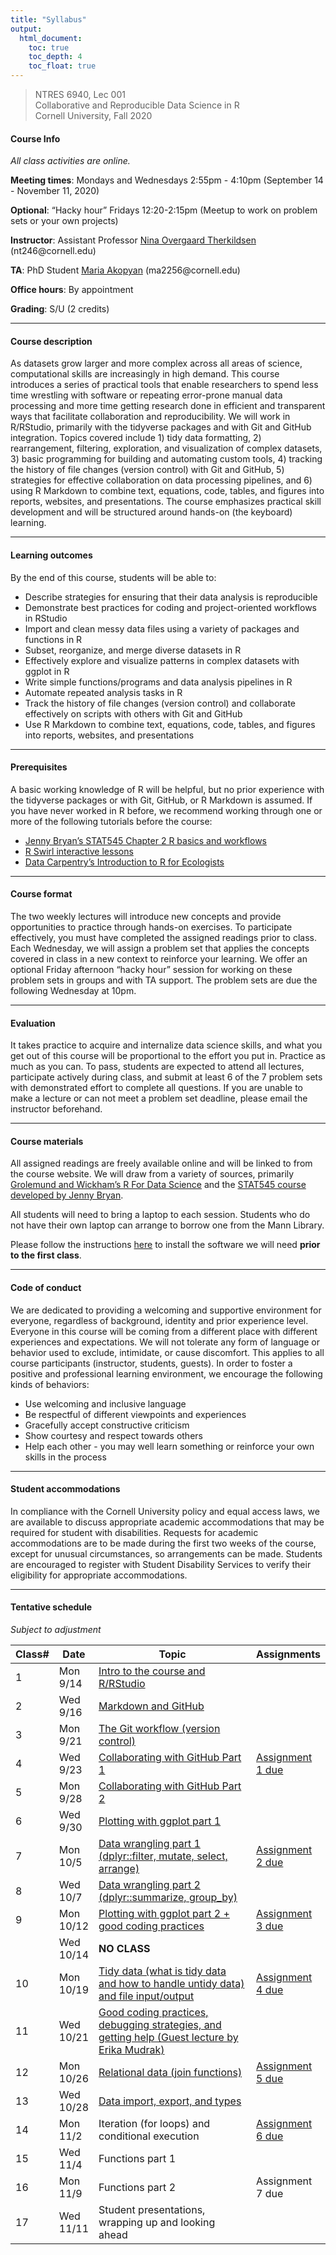 ```yaml
---
title: "Syllabus"
output: 
  html_document:
    toc: true
    toc_depth: 4
    toc_float: true
---
```


> NTRES 6940, Lec 001  
Collaborative and Reproducible Data Science in R  
Cornell University, Fall 2020  

#### Course Info  
*All class activities are online.*

**Meeting times**:  Mondays and Wednesdays 2:55pm - 4:10pm (September 14 - November 11, 2020)  

**Optional**: "Hacky hour" Fridays 12:20-2:15pm (Meetup to work on problem sets or your own projects)  

**Instructor**: Assistant Professor [Nina Overgaard Therkildsen](https://www.therkildsenlab.com) (nt246@cornell.edu)  


**TA**: PhD Student [Maria Akopyan](https://www.makopyan.com) (ma2256@cornell.edu)  

**Office hours**: By appointment  


**Grading**: S/U (2 credits)  

***

#### Course description

As datasets grow larger and more complex across all areas of science, computational skills are increasingly in high demand. This course introduces a series of practical tools that enable researchers to spend less time wrestling with software or repeating error-prone manual data processing and more time getting research done in efficient and transparent ways that facilitate collaboration and reproducibility. We will work in R/RStudio, primarily with the tidyverse packages and with Git and GitHub integration. Topics covered include 1) tidy data formatting, 2) rearrangement, filtering, exploration, and visualization of complex datasets, 3) basic programming for building and automating custom tools, 4) tracking the history of file changes (version control) with Git and GitHub, 5) strategies for effective collaboration on data processing pipelines, and 6) using R Markdown to combine text, equations, code, tables, and figures into reports, websites, and presentations. The course emphasizes practical skill development and will be structured around hands-on (the keyboard) learning.  

***

#### Learning outcomes

By the end of this course, students will be able to:

* Describe strategies for ensuring that their data analysis is reproducible
* Demonstrate best practices for coding and project-oriented workflows in RStudio
* Import and clean messy data files using a variety of packages and functions in R 
* Subset, reorganize, and merge diverse datasets in R
* Effectively explore and visualize patterns in complex datasets with ggplot in R
* Write simple functions/programs and data analysis pipelines in R
* Automate repeated analysis tasks in R
* Track the history of file changes (version control) and collaborate effectively on scripts with others with Git and GitHub
* Use R Markdown to combine text, equations, code, tables, and figures into reports, websites, and presentations

***

#### Prerequisites
A basic working knowledge of R will be helpful, but no prior experience with the tidyverse packages or with Git, GitHub, or R Markdown is assumed. If you have never worked in R before, we recommend working through one or more of the following tutorials before the course: 

+ [Jenny Bryan's STAT545 Chapter 2 R basics and workflows](https://stat545.com/r-basics.html)
+ [R Swirl interactive lessons](https://swirlstats.com/)
+ [Data Carpentry's Introduction to R for Ecologists](https://datacarpentry.org/R-ecology-lesson/)  

***

#### Course format
The two weekly lectures will introduce new concepts and provide opportunities to practice through hands-on exercises. To participate effectively, you must have completed the assigned readings prior to class. Each Wednesday, we will assign a problem set that applies the concepts covered in class in a new context to reinforce your learning. We offer an optional Friday afternoon "hacky hour" session for working on these problem sets in groups and with TA support. The problem sets are due the following Wednesday at 10pm. 

***

#### Evaluation
It takes practice to acquire and internalize data science skills, and what you get out of this course will be proportional to the effort you put in. Practice as much as you can. To pass, students are expected to attend all lectures, participate actively during class, and submit at least 6 of the 7 problem sets with demonstrated effort to complete all questions. If you are unable to make a lecture or can not meet a problem set deadline, please email the instructor beforehand.  

***

#### Course materials
All assigned readings are freely available online and will be linked to from the course website. We will draw from a variety of sources, primarily [Grolemund and Wickham's R For Data Science](https://r4ds.had.co.nz/) and the [STAT545 course developed by Jenny Bryan](https://stat545.com/).  

All students will need to bring a laptop to each session. Students who do not have their own laptop can arrange to borrow one from the Mann Library.

Please follow the instructions [here](https://github.com/nt246/NTRES6940-data-science/blob/master/misc/installation_guide.md) to install the software we will need **prior to the first class**.

***

#### Code of conduct
We are dedicated to providing a welcoming and supportive environment for everyone, regardless of background, identity and prior experience level. Everyone in this course will be coming from a different place with different experiences and expectations. We will not tolerate any form of language or behavior used to exclude, intimidate, or cause discomfort. This applies to all course participants (instructor, students, guests). In order to foster a positive and professional learning environment, we encourage the following kinds of behaviors:

* Use welcoming and inclusive language
* Be respectful of different viewpoints and experiences
* Gracefully accept constructive criticism
* Show courtesy and respect towards others
* Help each other - you may well learn something or reinforce your own skills in the process

***

#### Student accommodations  
In compliance with the Cornell University policy and equal access laws, we are available to discuss appropriate academic accommodations that may be required for student with disabilities. Requests for academic accommodations are to be made during the first two weeks of the course, except for unusual circumstances, so arrangements can be made. Students are encouraged to register with Student Disability Services to verify their eligibility for appropriate accommodations.

***

#### Tentative schedule  
*Subject to adjustment*  

Class# | Date | Topic | Assignments
---|----|-----------------|-------
1 | Mon 9/14 | [Intro to the course and R/RStudio](https://nt246.github.io/NTRES6940-data-science/lesson1-rstudio.html) | 
2 | Wed 9/16 | [Markdown and GitHub](https://nt246.github.io/NTRES6940-data-science/lesson2-rmarkdown-github.html) | 
3 | Mon 9/21 | [The Git workflow (version control)](https://nt246.github.io/NTRES6940-data-science/lesson3-version-control.html) | 
4 | Wed 9/23 | [Collaborating with GitHub Part 1](https://nt246.github.io/NTRES6940-data-science/lesson4-collaboration.html) | [Assignment 1 due](https://github.com/nt246/NTRES6940-data-science/blob/master/assignments/assignment_1.md)
5 | Mon 9/28 | [Collaborating with GitHub Part 2](https://nt246.github.io/NTRES6940-data-science/lesson5-collaboration-part2.html) | 
6 | Wed 9/30 | [Plotting with ggplot part 1](https://nt246.github.io/NTRES6940-data-science/lesson6-ggplot-part1.html) |
7 | Mon 10/5 | [Data wrangling part 1 (dplyr::filter, mutate, select, arrange)](https://nt246.github.io/NTRES6940-data-science/lesson7-data-wrangling1.html) | [Assignment 2 due](https://github.com/nt246/NTRES6940-data-science/blob/master/assignments/assignment_2.md)  
8 | Wed 10/7 | [Data wrangling part 2 (dplyr::summarize, group_by)](https://nt246.github.io/NTRES6940-data-science/lesson8-data-wrangling2.html) |
9 | Mon 10/12 | [Plotting with ggplot part 2 + good coding practices](https://nt246.github.io/NTRES6940-data-science/lesson9-ggplot-part2.html) |  [Assignment 3 due](https://github.com/nt246/NTRES6940-data-science/blob/master/assignments/assignment_3.md)  
&nbsp;&nbsp; | Wed 10/14 | **NO CLASS** |
10 | Mon 10/19 | [Tidy data (what is tidy data and how to handle untidy data) and file input/output](https://nt246.github.io/NTRES6940-data-science/lesson10-tidy-data.html) | [Assignment 4 due](https://github.com/nt246/NTRES6940-data-science/blob/master/assignments/assignment_4.md)
11 | Wed 10/21 | [Good coding practices, debugging strategies, and getting help (Guest lecture by Erika Mudrak)](https://nt246.github.io/NTRES6940-data-science/lesson11-debugging-getting-help.html)|
12 | Mon 10/26 | [Relational data (join functions)](https://nt246.github.io/NTRES6940-data-science/lesson12-relational-data.html) | [Assignment 5 due](https://github.com/nt246/NTRES6940-data-science/blob/master/assignments/assignment_5.md)
13 | Wed 10/28 | [Data import, export, and types](https://nt246.github.io/NTRES6940-data-science/lesson13-data-import-and-types.html) |
14 | Mon 11/2 | Iteration (for loops) and conditional execution | [Assignment 6 due](https://github.com/nt246/NTRES6940-data-science/blob/master/assignments/assignment_6.md)
15 | Wed 11/4 | Functions part 1 | 
16 | Mon 11/9 | Functions part 2 | Assignment 7 due
17 | Wed 11/11 | Student presentations, wrapping up and looking ahead | 
